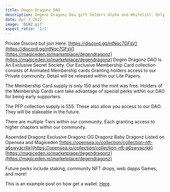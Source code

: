 ```yaml
---
title: Degen Dragonz DAO
description: Degenz Dragonz Dao gift holders Alpha and Whitelist. Only 250 in this collection
date: Apr 3 2022
image: 'DGNZ.gif'
aspect_ratio: '1/1'
---
```


Private Discord but join Here: [https://discord.gg/ntNqc7GFsV](https://discord.gg/ntNqc7GFsV)
[https://magiceden.io/marketplace/degendragonz](https://magiceden.io/marketplace/degendragonz)
Degen Dragonz DAO Is An Exclusive Secret Society. Our Exclusive Membership Card collection consists of Animated Membership cards Granting holders access to our Private community. Detail will be released within our Lite Papers.

The Membership Card supply is only 150 and the mint was free. Holders of the Membership Cards cant take advantage of special perks within our DAO for being early supporters.

The PFP collection supply is 555. These also allow you access to our DAO. They will be stakeable in the future.

There are multiple Tiers within our community. Each granting access to higher chapters within our community.

Ascended Dragonz
Exclusive Dragonz
OG Dragonz
Baby Dragonz
Listed on Opensea and Magiceden
[https://opensea.io/collection/collection-nft-a6swyacrkk](https://opensea.io/collection/collection-nft-a6swyacrkk)
[https://magiceden.io/marketplace/degendragonz](https://magiceden.io/marketplace/degendragonz)

Future perks include staking, community NFT drops, web dapps Games, and more!

This is an example post on how get a wallet. [Here](/posts/example-post).
